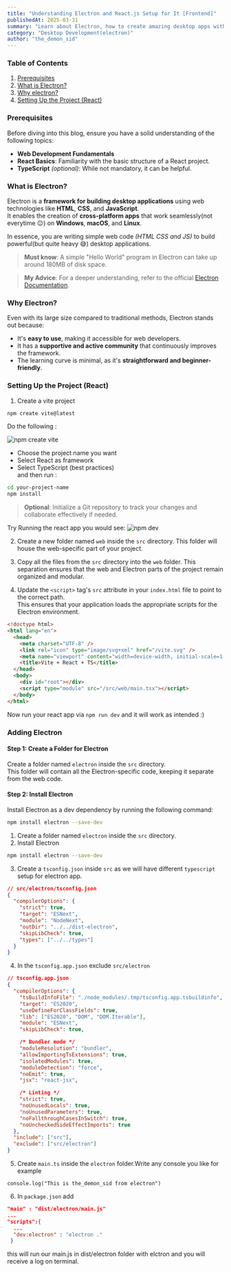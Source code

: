 ```yaml
---
title: "Understanding Electron and React.js Setup for It [Frontend]"
publishedAt: 2025-03-31
summary: "Learn about Electron, how to create amazing desktop apps with it, and leverage your React knowledge to enhance the development experience."
category: "Desktop Development(electron)"
author: "the_demon_sid"
---
```

### Table of Contents

1. [Prerequisites](#prerequisites)  
2. [What is Electron?](#what-is-electron)
3. [Why electron?](#why-electron)
4. [Setting Up the Project (React)](#setting-up-the-project-(react))


### Prerequisites

Before diving into this blog, ensure you have a solid understanding of the following topics:

- **Web Development Fundamentals**  
- **React Basics**: Familiarity with the basic structure of a React project.  
- **TypeScript** *(optional)*: While not mandatory, it can be helpful.


### What is Electron?

Electron is a **framework for building desktop applications** using web technologies like **HTML**, **CSS**, and **JavaScript**.  
It enables the creation of **cross-platform apps** that work seamlessly(not everytime 😐) on **Windows**, **macOS**, and **Linux**.

In essence, you are writing simple web code *(HTML CSS and JS)* to build powerful(but quite heavy 😅) desktop applications.

> **Must know**: A simple "Hello World" program in Electron can take up around 180MB of disk space.

> **My Advice**: For a deeper understanding, refer to the official [Electron Documentation](https://www.electronjs.org/docs/latest).

### Why Electron?

Even with its large size compared to traditional methods, Electron stands out because:

- It's **easy to use**, making it accessible for web developers.  
- It has a **supportive and active community** that continuously improves the framework.  
- The learning curve is minimal, as it&apos;s **straightforward and beginner-friendly**.  

### Setting Up the Project (React)

1. Create a vite project
```sh
npm create vite@latest
```
Do the following :

![npm create vite](/npm-create-vite.png)

- Choose the project name you want
- Select React as framework
- Select TypeScript (best practices)  
and then run :
```sh
cd your-project-name
npm install
```
> **Optional**: Initialize a Git repository to track your changes and collaborate effectively if needed.

Try Running the react app you would see:
![npm dev](/vite-project-look.png)

2. Create a new folder named `web` inside the `src` directory. 
   This folder will house the web-specific part of your project.

3. Copy all the files from the `src` directory into the `web` folder. 
   This separation ensures that the web and Electron parts of the project remain organized and modular.

4. Update the `<script>` tag's `src` attribute in your `index.html` file to point to the correct path.  
   This ensures that your application loads the appropriate scripts for the Electron environment.

```html
<!doctype html>
<html lang="en">
  <head>
    <meta charset="UTF-8" />
    <link rel="icon" type="image/svg+xml" href="/vite.svg" />
    <meta name="viewport" content="width=device-width, initial-scale=1.0" />
    <title>Vite + React + TS</title>
  </head>
  <body>
    <div id="root"></div>
    <script type="module" src="/src/web/main.tsx"></script>
  </body>
</html>
```
Now run your react app via `npm run dev` and it will work as intended :)

### Adding Electron

#### Step 1: Create a Folder for Electron
Create a folder named `electron` inside the `src` directory.  
This folder will contain all the Electron-specific code, keeping it separate from the web code.

#### Step 2: Install Electron
Install Electron as a dev dependency by running the following command:

```sh
npm install electron --save-dev
```

1. Create a folder named `electron` inside the `src` directory. 
2. Install Electron
```sh
npm install electron --save-dev
```
3. Create a `tsconfig.json` inside `src` as we will have different `typescript` setup for electron app.
```json
// src/electron/tsconfig.json
{
  "compilerOptions": {
    "strict": true,
    "target": "ESNext",
    "module": "NodeNext",
    "outDir": "../../dist-electron",
    "skipLibCheck": true,
    "types": ["../../types"]
  }
}
```
4. In the `tsconfig.app.json` exclude `src/electron`
```json
// tsconfig.app.json
{
  "compilerOptions": {
    "tsBuildInfoFile": "./node_modules/.tmp/tsconfig.app.tsbuildinfo",
    "target": "ES2020",
    "useDefineForClassFields": true,
    "lib": ["ES2020", "DOM", "DOM.Iterable"],
    "module": "ESNext",
    "skipLibCheck": true,

    /* Bundler mode */
    "moduleResolution": "bundler",
    "allowImportingTsExtensions": true,
    "isolatedModules": true,
    "moduleDetection": "force",
    "noEmit": true,
    "jsx": "react-jsx",

    /* Linting */
    "strict": true,
    "noUnusedLocals": true,
    "noUnusedParameters": true,
    "noFallthroughCasesInSwitch": true,
    "noUncheckedSideEffectImports": true
  },
  "include": ["src"],
  "exclude": ["src/electron"]
}
```
5. Create `main.ts` inside the `electron` folder.Write any console you like for example

```tsx
console.log("This is the_demon_sid from electron")
```
6. In `package.json` add 

```json
"main" : "dist/electron/main.js"
...
"scripts":{
  ...
  "dev:electron" : "electron ."
 }
```
this will run our main.js in dist/electron folder with elctron and you will receive a log on terminal.
